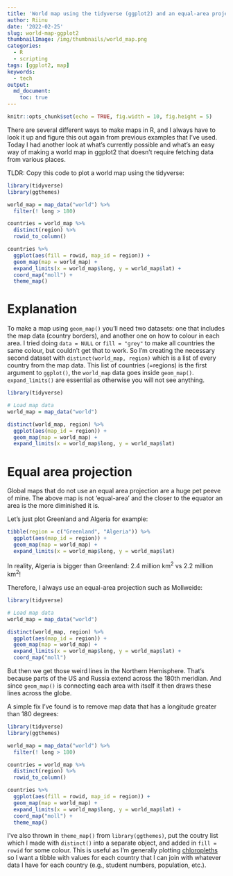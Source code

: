 ```yaml
---
title: 'World map using the tidyverse (ggplot2) and an equal-area projection'
author: Riinu
date: '2022-02-25'
slug: world-map-ggplot2
thumbnailImage: /img/thumbnails/world_map.png
categories:
  - R
  - scripting
tags: [ggplot2, map]
keywords:
  - tech
output:
  md_document:
    toc: true
---
```


```r
knitr::opts_chunk$set(echo = TRUE, fig.width = 10, fig.height = 5)
```

There are several different ways to make maps in R, and I always have to look it up and figure this out again from previous examples that I've used.
Today I had another look at what's currently possible and what's an easy way of making a world map in ggplot2 that doesn't require fetching data from various places.

TLDR: Copy this code to plot a world map using the tidyverse:

```r
library(tidyverse)
library(ggthemes)

world_map = map_data("world") %>% 
  filter(! long > 180)

countries = world_map %>% 
  distinct(region) %>% 
  rowid_to_column()

countries %>% 
  ggplot(aes(fill = rowid, map_id = region)) +
  geom_map(map = world_map) +
  expand_limits(x = world_map$long, y = world_map$lat) +
  coord_map("moll") +
  theme_map()

```


# Explanation

To make a map using `geom_map()` you'll need two datasets: one that includes the map data (country borders), and another one on how to colour in each area.
I tried doing `data = NULL` or `fill = "grey"` to make all countries the same colour, but couldn't get that to work.
So I'm creating the necessary second dataset with `distinct(world_map, region)` which is a list of every country from the map data.
This list of countries (=regions) is the first argument to `ggplot()`, the `world_map` data goes inside `geom_map()`. `expand_limits()` are essential as otherwise you will not see anything.

```r
library(tidyverse)

# Load map data
world_map = map_data("world")

distinct(world_map, region) %>% 
  ggplot(aes(map_id = region)) +
  geom_map(map = world_map) +
  expand_limits(x = world_map$long, y = world_map$lat)
```



# Equal area projection

Global maps that do not use an equal area projection are a huge pet peeve of mine. 
The above map is not 'equal-area' and the closer to the equator an area is the more diminished it is.

Let's just plot Greenland and Algeria for example:

```r
tibble(region = c("Greenland", "Algeria")) %>% 
  ggplot(aes(map_id = region)) +
  geom_map(map = world_map) +
  expand_limits(x = world_map$long, y = world_map$lat)
```

In reality, Algeria is bigger than Greenland: 2.4 million km^2^ vs 2.2 million km^2^!

Therefore, I always use an equal-area projection such as Mollweide:

```r
library(tidyverse)

# Load map data
world_map = map_data("world")

distinct(world_map, region) %>% 
  ggplot(aes(map_id = region)) +
  geom_map(map = world_map) +
  expand_limits(x = world_map$long, y = world_map$lat) +
  coord_map("moll")
```

But then we get those weird lines in the Northern Hemisphere. That's because parts of the US and Russia extend across the 180th meridian. And since `geom_map()` is connecting each area with itself it then draws these lines across the globe.

A simple fix I've found is to remove map data that has a longitude greater than 180 degrees:

```r
library(tidyverse)
library(ggthemes)

world_map = map_data("world") %>% 
  filter(! long > 180)

countries = world_map %>% 
  distinct(region) %>% 
  rowid_to_column()

countries %>% 
  ggplot(aes(fill = rowid, map_id = region)) +
  geom_map(map = world_map) +
  expand_limits(x = world_map$long, y = world_map$lat) +
  coord_map("moll") +
  theme_map()
```

I've also thrown in `theme_map()` from `library(ggthemes)`, put the coutry list which I made with `distinct()` into a separate object, and added in `fill = rowid` for some colour.
This is useful as I'm generally plotting [chloropleths](https://en.wikipedia.org/wiki/Choropleth_map) so I want a tibble with values for each country that I can join with whatever data I have for each country (e.g., student numbers, population, etc.).